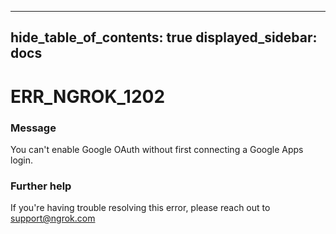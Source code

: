 

---
hide_table_of_contents: true
displayed_sidebar: docs
---


# ERR_NGROK_1202

### Message
You can't enable Google OAuth without first connecting a Google Apps login.

<ErrorDetails error="err_ngrok_1202" />



### Further help
If you're having trouble resolving this error, please reach out to [support@ngrok.com](mailto:support@ngrok.com?subject=Help%20with%20ERR_NGROK_1202)

